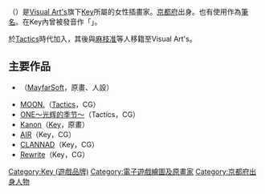 {{unreferenced|time=2010-03-11T14:05:09+00:00}}
{{NotChineseTitle|time=2015-12-14T04:46:27+00:00}}
{{Japanese|japanese= しのり〜|kana= しのりー|romaji= Shinorii}}

'''{{lang|ja|しのり〜}}'''（{{lang|ja|しのりー}}{{bd|||}}）是[[Visual_Art's|Visual Art's]]旗下[[Key_(公司)|Key]]所屬的女性插畫家。[[京都府|京都府]]出身。也有使用'''{{lang|ja|しのりん}}'''作為[[筆名|筆名]]。在Key內曾被發音作「{{lang|ja|しのり}}」。

於[[NEXTON|Tactics]]時代加入，其後與[[麻枝准|麻枝准]]等人移籍至Visual Art's。

== 主要作品 ==
*{{lang|ja|究極正義セクシーマーブル}}（[[MayfarSoft|MayfarSoft]]，原畫、人設）
*[[MOON.|MOON.]]（[[Tactics|Tactics]]，CG）
*[[ONE～光辉的季节～|ONE～光辉的季节～]]（Tactics，CG）
*[[Kanon|Kanon]]（[[Key_(公司)|Key]]，原畫）
*[[AIR_(遊戲)|AIR]]（Key，CG）
*[[CLANNAD|CLANNAD]]（Key，CG）
*[[Rewrite|Rewrite]]（Key，CG）

{{Key}}

{{DEFAULTSORT:Shinorii}}
[[Category:Key_(遊戲品牌)|Category:Key (遊戲品牌)]]
[[Category:電子遊戲繪圖及原畫家|Category:電子遊戲繪圖及原畫家]]
[[Category:京都府出身人物|Category:京都府出身人物]]

{{Japan-artist-stub}}
{{videogame-bio-stub}}